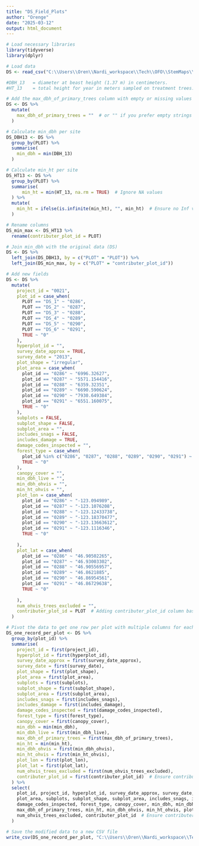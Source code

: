 ---
title: "DS_Field_Plots"
author: "Orenge"
date: "2025-03-12"
output: html_document
---

```{r}

# Load necessary libraries
library(tidyverse)
library(dplyr)

# Load data
DS <- read_csv("C:\\Users\\Oren\\Nardi_workspace\\Tech\\OFO\\StemMaps\\Data\\DS\\Checked_DS\\DS_Final_Export\\Final_StemPoints\\DS_StemPlots.csv")

#DBH_13   = diameter at beast height (1.37 m) in centimeters.
#HT_13    = total height for year in meters sampled on treatment trees.

# Add the max_dbh_of_primary_trees column with empty or missing values
DS <- DS %>%
  mutate(
    max_dbh_of_primary_trees = ""  # or "" if you prefer empty strings
  )

# Calculate min_dbh per site
DS_DBH13 <- DS %>%
  group_by(PLOT) %>%
  summarise(
    min_dbh = min(DBH_13)
  )

# Calculate min_ht per site
DS_HT13 <- DS %>%
  group_by(PLOT) %>%
  summarise(
      min_ht = min(HT_13, na.rm = TRUE)  # Ignore NA values
  ) %>%
  mutate(
    min_ht = ifelse(is.infinite(min_ht), "", min_ht)  # Ensure no Inf values
  )

# Rename columns
DS_min_max <- DS_HT13 %>%
  rename(contributer_plot_id = PLOT)

# Join min_dbh with the original data (DS)
DS <- DS %>%
  left_join(DS_DBH13, by = c("PLOT" = "PLOT")) %>%
  left_join(DS_min_max, by = c("PLOT" = "contributer_plot_id"))

# Add new fields
DS <- DS %>%
  mutate(
    project_id = "0021",
    plot_id = case_when(
      PLOT == "DS_1" ~ "0286",
      PLOT == "DS_2" ~ "0287",
      PLOT == "DS_3" ~ "0288",
      PLOT == "DS_4" ~ "0289",
      PLOT == "DS_5" ~ "0290",
      PLOT == "DS_6" ~ "0291",
      TRUE ~ "0"
    ),
    hyperplot_id = "",
    survey_date_approx = TRUE,
    survey_date = "2013",
    plot_shape = "irregular",
    plot_area = case_when(
      plot_id == "0286" ~ "6996.32627",
      plot_id == "0287" ~ "5571.154416",
      plot_id == "0288" ~ "6359.32351",
      plot_id == "0289" ~ "6690.590624",
      plot_id == "0290" ~ "7930.649384",
      plot_id == "0291" ~ "6551.160075",
      TRUE ~ "0"
    ),
    subplots = FALSE,
    subplot_shape = FALSE,
    subplot_area = "",
    includes_snags = FALSE,
    includes_damage = TRUE,
    damage_codes_inspected = "",
    forest_type = case_when(
      plot_id %in% c("0286", "0287", "0288", "0289", "0290", "0291") ~ "201 - Douglas-fir",
      TRUE ~ "0"
    ),
    canopy_cover = "",
    min_dbh_live = "",
    min_dbh_ohvis = "",
    min_ht_ohvis = "",
    plot_lon = case_when(
      plot_id == "0286" ~ "-123.094989",
      plot_id == "0287" ~ "-123.1076208",
      plot_id == "0288" ~ "-123.12433738",
      plot_id == "0289" ~ "-123.18370477",
      plot_id == "0290" ~ "-123.13663612",
      plot_id == "0291" ~ "-123.1116346",
      TRUE ~ "0"
   
    ),
    plot_lat = case_when(
      plot_id == "0286" ~ "46.90502265",
      plot_id == "0287" ~ "46.93003302",
      plot_id == "0288" ~ "46.90556957",
      plot_id == "0289" ~ "46.8621885",
      plot_id == "0290" ~ "46.86954561",
      plot_id == "0291" ~ "46.86729638",
      TRUE ~ "0"
     
    ),
    num_ohvis_trees_excluded = "",
    contributer_plot_id = PLOT  # Adding contributer_plot_id column based on PLOT
  )

# Pivot the data to get one row per plot with multiple columns for each field
DS_one_record_per_plot <- DS %>%
  group_by(plot_id) %>%
  summarise(
    project_id = first(project_id),
    hyperplot_id = first(hyperplot_id),
    survey_date_approx = first(survey_date_approx),
    survey_date = first(survey_date),
    plot_shape = first(plot_shape),
    plot_area = first(plot_area),
    subplots = first(subplots),
    subplot_shape = first(subplot_shape),
    subplot_area = first(subplot_area),
    includes_snags = first(includes_snags),
    includes_damage = first(includes_damage),
    damage_codes_inspected = first(damage_codes_inspected),
    forest_type = first(forest_type),
    canopy_cover = first(canopy_cover),
    min_dbh = min(min_dbh),
    min_dbh_live = first(min_dbh_live),
    max_dbh_of_primary_trees = first(max_dbh_of_primary_trees),
    min_ht = min(min_ht),
    min_dbh_ohvis = first(min_dbh_ohvis),
    min_ht_ohvis = first(min_ht_ohvis),
    plot_lon = first(plot_lon),
    plot_lat = first(plot_lat),
    num_ohvis_trees_excluded = first(num_ohvis_trees_excluded),
    contributer_plot_id = first(contributer_plot_id)  # Ensure contributer_plot_id is included as the last column
  ) %>%
  select(
    plot_id, project_id, hyperplot_id, survey_date_approx, survey_date, plot_shape, 
    plot_area, subplots, subplot_shape, subplot_area, includes_snags, includes_damage, 
    damage_codes_inspected, forest_type, canopy_cover, min_dbh, min_dbh_live, 
    max_dbh_of_primary_trees, min_ht, min_dbh_ohvis, min_ht_ohvis, plot_lon, plot_lat, 
    num_ohvis_trees_excluded, contributer_plot_id  # Ensure contributer_plot_id is the last column
  )

# Save the modified data to a new CSV file
write_csv(DS_one_record_per_plot, "C:\\Users\\Oren\\Nardi_workspace\\Tech\\OFO\\StemMaps\\Data\\DS\\Checked_DS\\DS_Final_Export\\Final_StemPoints\\DS_Field_Plots.csv")

```